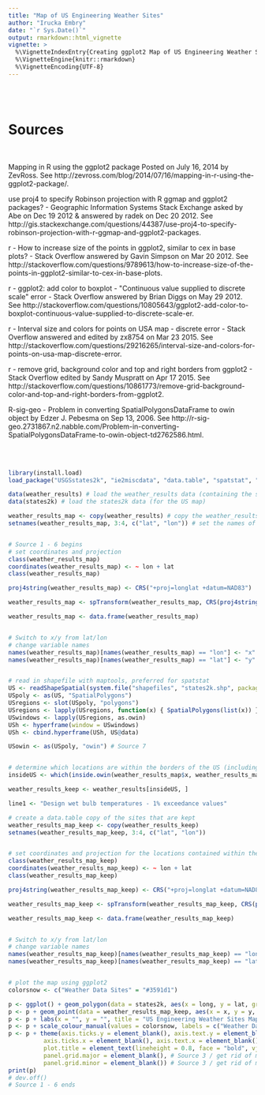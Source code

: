 ```yaml
---
title: "Map of US Engineering Weather Sites"
author: "Irucka Embry"
date: "`r Sys.Date()`"
output: rmarkdown::html_vignette
vignette: >
  %\VignetteIndexEntry{Creating ggplot2 Map of US Engineering Weather Sites}
  %\VignetteEngine{knitr::rmarkdown}
  %\VignetteEncoding{UTF-8}
---
```


<br />
<br />

# Sources

<br />

Mapping in R using the ggplot2 package Posted on July 16, 2014 by ZevRoss. See http://zevross.com/blog/2014/07/16/mapping-in-r-using-the-ggplot2-package/.

use proj4 to specify Robinson projection with R ggmap and ggplot2 packages? - Geographic Information Systems Stack Exchange asked by Abe on Dec 19 2012 & answered by radek on Dec 20 2012. See http://gis.stackexchange.com/questions/44387/use-proj4-to-specify-robinson-projection-with-r-ggmap-and-ggplot2-packages.

r - How to increase size of the points in ggplot2, similar to cex in base plots? - Stack Overflow answered by Gavin Simpson on Mar 20 2012. See http://stackoverflow.com/questions/9789613/how-to-increase-size-of-the-points-in-ggplot2-similar-to-cex-in-base-plots.

r - ggplot2: add color to boxplot - &quot;Continuous value supplied to discrete scale&quot; error - Stack Overflow answered by Brian Diggs on May 29 2012. See http://stackoverflow.com/questions/10805643/ggplot2-add-color-to-boxplot-continuous-value-supplied-to-discrete-scale-er.

r - Interval size and colors for points on USA map - discrete error - Stack Overflow answered and edited by zx8754 on Mar 23 2015. See http://stackoverflow.com/questions/29216265/interval-size-and-colors-for-points-on-usa-map-discrete-error.

r - remove grid, background color and top and right borders from ggplot2 - Stack Overflow edited by Sandy Muspratt on Apr 17 2015. See http://stackoverflow.com/questions/10861773/remove-grid-background-color-and-top-and-right-borders-from-ggplot2.

R-sig-geo - Problem in converting SpatialPolygonsDataFrame to owin object by Edzer J. Pebesma on Sep 13, 2006. See http://r-sig-geo.2731867.n2.nabble.com/Problem-in-converting-SpatialPolygonsDataFrame-to-owin-object-td2762586.html.

<br />
<br />

```r
library(install.load)
load_package("USGSstates2k", "ie2miscdata", "data.table", "spatstat", "maptools", "ggplot2") # load needed packages using the load_package function from the install.load package (it is assumed that you have already installed these packages)

data(weather_results) # load the weather_results data (containing the site information for US weather stations)
data(states2k) # load the states2k data (for the US map)

weather_results_map <- copy(weather_results) # copy the weather_results using data.table
setnames(weather_results_map, 3:4, c("lat", "lon")) # set the names of columns 3 and 4 using data.table


# Source 1 - 6 begins
# set coordinates and projection
class(weather_results_map)
coordinates(weather_results_map) <- ~ lon + lat
class(weather_results_map)

proj4string(weather_results_map) <- CRS("+proj=longlat +datum=NAD83")

weather_results_map <- spTransform(weather_results_map, CRS(proj4string(states2k)))

weather_results_map <- data.frame(weather_results_map)


# Switch to x/y from lat/lon
# change variable names
names(weather_results_map)[names(weather_results_map) == "lon"] <- "x"
names(weather_results_map)[names(weather_results_map) == "lat"] <- "y"


# read in shapefile with maptools, preferred for spatstat
US <- readShapeSpatial(system.file("shapefiles", "states2k.shp", package = "USGSstates2k"))
USpoly <- as(US, "SpatialPolygons")
USregions <- slot(USpoly, "polygons")
USregions <- lapply(USregions, function(x) { SpatialPolygons(list(x)) })
USwindows <- lapply(USregions, as.owin)
USh <- hyperframe(window = USwindows)
USh <- cbind.hyperframe(USh, US@data)

USowin <- as(USpoly, "owin") # Source 7


# determine which locations are within the borders of the US (including Alaska, Hawai'i, and Puerto Rico)
insideUS <- which(inside.owin(weather_results_map$x, weather_results_map$y, USowin)) # Source 7

weather_results_keep <- weather_results[insideUS, ]

line1 <- "Design wet bulb temperatures - 1% exceedance values"

# create a data.table copy of the sites that are kept
weather_results_map_keep <- copy(weather_results_keep)
setnames(weather_results_map_keep, 3:4, c("lat", "lon"))


# set coordinates and projection for the locations contained within the US
class(weather_results_map_keep)
coordinates(weather_results_map_keep) <- ~ lon + lat
class(weather_results_map_keep)

proj4string(weather_results_map_keep) <- CRS("+proj=longlat +datum=NAD83")

weather_results_map_keep <- spTransform(weather_results_map_keep, CRS(proj4string(states2k)))

weather_results_map_keep <- data.frame(weather_results_map_keep)


# Switch to x/y from lat/lon
# change variable names
names(weather_results_map_keep)[names(weather_results_map_keep) == "lon"] <- "x"
names(weather_results_map_keep)[names(weather_results_map_keep) == "lat"] <- "y"


# plot the map using ggplot2
colorsnow <- c("Weather Data Sites" = "#3591d1")

p <- ggplot() + geom_polygon(data = states2k, aes(x = long, y = lat, group = group), colour = "black", fill = "white")
p <- p + geom_point(data = weather_results_map_keep, aes(x = x, y = y, color = "Weather Data Sites"))
p <- p + labs(x = "", y = "", title = "US Engineering Weather Sites Map")
p <- p + scale_colour_manual(values = colorsnow, labels = c("Weather Data Sites"), name = "Legend")
p <- p + theme(axis.ticks.y = element_blank(), axis.text.y = element_blank(), # get rid of x ticks/text
          axis.ticks.x = element_blank(), axis.text.x = element_blank(), # get rid of y ticks/text
          plot.title = element_text(lineheight = 0.8, face = "bold", vjust = 1), # make title bold and add space
          panel.grid.major = element_blank(), # Source 3 / get rid of major grid
          panel.grid.minor = element_blank()) # Source 3 / get rid of minor grid
print(p)
# dev.off()
# Source 1 - 6 ends
```
